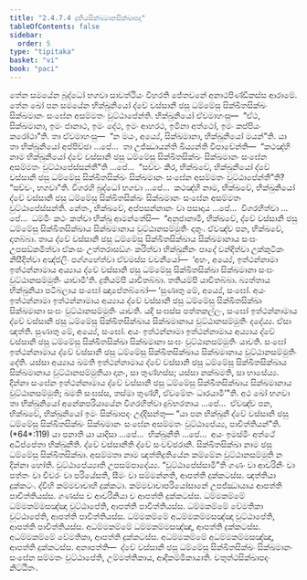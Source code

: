 ```yaml
---
title: "2.4.7.4 දුතියසික්ඛමානසික්ඛාපද"
tableOfContents: false
sidebar:
  order: 5
type: "tipitaka"
basket: "vi"
book: "paci"
---
```



<DynamicBreadcrumb />

<Division number="1084" book="paci">

<Paragraph number="3216" book="paci">
තේන සමයේන බුද්ධෝ භගවා සාවත්ථියං විහරති ජේතවනේ අනාථපිණ්ඩිකස්ස ආරාමේ. තේන ඛෝ පන සමයේන භික්ඛුනියෝ ද්වේ වස්සානි ඡසු ධම්මේසු සික්ඛිතසික්ඛං සික්ඛමානං සංඝේන අසම්මතං වුට්ඨාපේන්ති. භික්ඛුනියෝ ඒවමාහංසු—  “ඒථ, සික්ඛමානා, ඉමං ජානාථ, ඉමං දේථ, ඉමං ආහරථ, ඉමිනා අත්ථෝ, ඉමං කප්පියං කරෝථා”ති. තා ඒවමාහංසු—  “න මයං, අය්‍යේ, සික්ඛමානා, භික්ඛුනියෝ මයන්”ති.
</Paragraph>

<Paragraph number="3217" book="paci">
යා තා භික්ඛුනියෝ අප්පිච්ඡා …පේ…  තා උජ්ඣායන්ති ඛිය්‍යන්ති විපාචේන්ති—  “කථඤ්හි නාම භික්ඛුනියෝ ද්වේ වස්සානි ඡසු ධම්මේසු සික්ඛිතසික්ඛං සික්ඛමානං සංඝේන අසම්මතං වුට්ඨාපේස්සන්තී”ති …පේ…  “සච්චං කිර, භික්ඛවේ, භික්ඛුනියෝ ද්වේ වස්සානි ඡසු ධම්මේසු සික්ඛිතසික්ඛං සික්ඛමානං සංඝේන අසම්මතං වුට්ඨාපේන්තී”ති? “සච්චං, භගවා”ති. විගරහි බුද්ධෝ භගවා …පේ…  කථඤ්හි නාම, භික්ඛවේ, භික්ඛුනියෝ ද්වේ වස්සානි ඡසු ධම්මේසු සික්ඛිතසික්ඛං සික්ඛමානං සංඝේන අසම්මතං වුට්ඨාපේස්සන්ති. නේතං, භික්ඛවේ, අප්පසන්නානං වා පසාදාය …පේ…  විගරහිත්වා …පේ…  ධම්මිං කථං කත්වා භික්ඛූ ආමන්තේසි—  “අනුජානාමි, භික්ඛවේ, ද්වේ වස්සානි ඡසු ධම්මේසු සික්ඛිතසික්ඛාය සික්ඛමානාය වුට්ඨානසම්මුතිං දාතුං. ඒවඤ්ච පන, භික්ඛවේ, දාතබ්බා. තාය ද්වේ වස්සානි ඡසු ධම්මේසු සික්ඛිතසික්ඛාය සික්ඛමානාය සංඝං උපසඞ්කමිත්වා ඒකංසං උත්තරාසඞ්ගං කරිත්වා භික්ඛුනීනං පාදේ වන්දිත්වා උක්කුටිකං නිසීදිත්වා අඤ්ජලිං පග්ගහේත්වා ඒවමස්ස වචනීයෝ—  ‘අහං, අය්‍යේ, ඉත්ථන්නාමා ඉත්ථන්නාමාය අය්‍යාය ද්වේ වස්සානි ඡසු ධම්මේසු සික්ඛිතසික්ඛා සික්ඛමානා සංඝං වුට්ඨානසම්මුතිං යාචාමී’ති. දුතියම්පි යාචිතබ්බා. තතියම්පි යාචිතබ්බා. බ්‍යත්තාය භික්ඛුනියා පටිබලාය සංඝෝ ඤාපේතබ්බෝ—
</Paragraph>

</Division>
<Division number="1085" book="paci">

<Paragraph number="3218" book="paci">
‘සුණාතු මේ, අය්‍යේ, සංඝෝ. අයං ඉත්ථන්නාමා ඉත්ථන්නාමාය අය්‍යාය ද්වේ වස්සානි ඡසු ධම්මේසු සික්ඛිතසික්ඛා සික්ඛමානා සංඝං වුට්ඨානසම්මුතිං යාචති. යදි සංඝස්ස පත්තකල්ලං, සංඝෝ ඉත්ථන්නාමාය ද්වේ වස්සානි ඡසු ධම්මේසු සික්ඛිතසික්ඛාය සික්ඛමානාය වුට්ඨානසම්මුතිං දදේය්‍ය. ඒසා ඤත්ති.
</Paragraph>

<Paragraph number="3219" book="paci">
සුණාතු මේ, අය්‍යේ, සංඝෝ. අයං ඉත්ථන්නාමා ඉත්ථන්නාමාය අය්‍යාය ද්වේ වස්සානි ඡසු ධම්මේසු සික්ඛිතසික්ඛා සික්ඛමානා සංඝං වුට්ඨානසම්මුතිං යාචති. සංඝෝ ඉත්ථන්නාමාය ද්වේ වස්සානි ඡසු ධම්මේසු සික්ඛිතසික්ඛාය සික්ඛමානාය වුට්ඨානසම්මුතිං දේති. යස්සා අය්‍යාය ඛමති ඉත්ථන්නාමාය ද්වේ වස්සානි ඡසු ධම්මේසු සික්ඛිතසික්ඛාය සික්ඛමානාය වුට්ඨානසම්මුතියා දානං, සා තුණ්හස්ස; යස්සා නක්ඛමති, සා භාසේය්‍ය.
</Paragraph>

<Paragraph number="3220" book="paci">
දින්නා සංඝේන ඉත්ථන්නාමාය ද්වේ වස්සානි ඡසු ධම්මේසු සික්ඛිතසික්ඛාය සික්ඛමානාය වුට්ඨානසම්මුති; ඛමති සංඝස්ස, තස්මා තුණ්හී, ඒවමේතං ධාරයාමී’”ති.
</Paragraph>

<Paragraph number="3221" book="paci">
අථ ඛෝ භගවා තා භික්ඛුනියෝ අනේකපරියායේන විගරහිත්වා දුබ්භරතාය …පේ…  ඒවඤ්ච පන, භික්ඛවේ, භික්ඛුනියෝ ඉමං සික්ඛාපදං උද්දිසන්තු—
</Paragraph>

</Division>
<Division number="1086" book="paci">

<Paragraph number="3222" book="paci">
<Emphasis>“යා පන භික්ඛුනී ද්වේ වස්සානි ඡසු ධම්මේසු සික්ඛිතසික්ඛං සික්ඛමානං සංඝේන අසම්මතං වුට්ඨාපේය්‍ය, පාචිත්තියන්”</Emphasis>ති. (*64*:<Emphasis>119</Emphasis>)
</Paragraph>

</Division>
<Division number="1087" book="paci">

<Paragraph number="3223" book="paci">
<Emphasis>යා පනා</Emphasis>ති යා යාදිසා …පේ…  <Emphasis>භික්ඛුනී</Emphasis>ති …පේ…  අයං ඉමස්මිං අත්ථේ අධිප්පේතා භික්ඛුනීති.
</Paragraph>

<Paragraph number="3224" book="paci">
<Emphasis>ද්වේ වස්සානී</Emphasis>ති ද්වේ සංවච්ඡරානි. <Emphasis>සික්ඛිතසික්ඛා</Emphasis> නාම ඡසු ධම්මේසු සික්ඛිතසික්ඛා. <Emphasis>අසම්මතා</Emphasis> නාම ඤත්තිදුතියේන කම්මේන වුට්ඨානසම්මුති න දින්නා හෝති. <Emphasis>වුට්ඨාපේය්‍යා</Emphasis>ති උපසම්පාදේය්‍ය.
</Paragraph>

<Paragraph number="3225" book="paci">
“වුට්ඨාපේස්සාමී”ති ගණං වා ආචරිනිං වා පත්තං වා චීවරං වා පරියේසති, සීමං වා සම්මන්නති, ආපත්ති දුක්කටස්ස. ඤත්තියා දුක්කටං. ද්වීහි කම්මවාචාහි දුක්කටා. කම්මවාචාපරියෝසානේ උපජ්ඣායාය ආපත්ති පාචිත්තියස්ස. ගණස්ස ච ආචරිනියා ච ආපත්ති දුක්කටස්ස.
</Paragraph>

</Division>
<Division number="1088" book="paci">

<Paragraph number="3226" book="paci">
ධම්මකම්මේ ධම්මකම්මසඤ්ඤා වුට්ඨාපේති, ආපත්ති පාචිත්තියස්ස. ධම්මකම්මේ වේමතිකා වුට්ඨාපේති, ආපත්ති පාචිත්තියස්ස. ධම්මකම්මේ අධම්මකම්මසඤ්ඤා වුට්ඨාපේති, ආපත්ති පාචිත්තියස්ස.
</Paragraph>

<Paragraph number="3227" book="paci">
අධම්මකම්මේ ධම්මකම්මසඤ්ඤා, ආපත්ති දුක්කටස්ස. අධම්මකම්මේ වේමතිකා, ආපත්ති දුක්කටස්ස. අධම්මකම්මේ අධම්මකම්මසඤ්ඤා, ආපත්ති දුක්කටස්ස.
</Paragraph>

</Division>
<Division number="1089" book="paci">

<Paragraph number="3228" book="paci">
අනාපත්ති—  ද්වේ වස්සානි ඡසු ධම්මේසු සික්ඛිතසික්ඛං සික්ඛමානං සංඝේන සම්මතං වුට්ඨාපේති, උම්මත්තිකාය, ආදිකම්මිකායාති.

</Paragraph>
</Division>

<Paragraph number="3229" type="center" book="paci">
චතුත්ථසික්ඛාපදං නිට්ඨිතං.
</Paragraph>